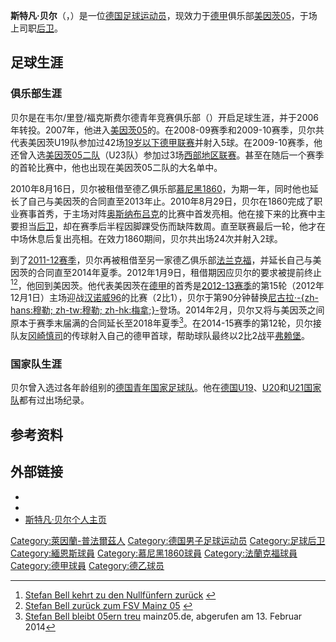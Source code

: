 {{noteTA
|G1=football|G2=uefa|G4=德甲
|1=zh-hans:斯特凡·贝尔;zh-hk:史提芬·貝爾;zh-tw:斯特凡·貝爾;
|2=zh-hans:贝尔; zh-hk:貝爾; zh-tw:貝爾;
}}
{{Infobox football biography 
| name           = 斯特凡·贝尔<br />Stefan Bell
| image = Liverpool FC gegen 1. FSV Mainz 05 (Testspiel 23. Juli 2021) 35.jpg
| fullname       = {{lang|de|Stefan Bell}}
| birth_date     = {{birth date and age|1991|8|24|df=y}}
| birth_place    = {{GER}}[[安德纳赫|安德纳赫]]
| height         = {{height|m=1.92}}
| position       = [[後衛_(足球)|后卫]]
| currentclub    = [[美因茨05|美因茨05]] 
| clubnumber     = 16
| youthyears1    = {{0|0000}}–2006                
| youthclubs1    = 韦尔/里登/福克斯费尔德
| youthyears2    = 2006–2007                
| youthclubs2    = {{link-de|迈恩足球俱乐部|TuS Mayen|迈恩}}
| youthyears3    = 2007–2010 
| youthclubs3    = [[美因茨05|美因茨05]]
| years1         = 2010–2013          
| clubs1         = [[美因茨05二队|美因茨05二队]]        
| caps1          = 27
| goals1         = 4
| years2         = 2010–           
| clubs2         = [[美因茨05|美因茨05]]           
| caps2          = 105
| goals2         = 6
| years3         = 2010–2011       
| clubs3         = → [[慕尼黑1860|慕尼黑1860]]（租借）
| caps3          = 24
| goals3         = 2
| years4         = 2011–2012       
| clubs4         = → [[法兰克福足球俱乐部|法兰克福]]（租借）
| caps4          = 2  
| goals4         = 0
| years5         = 2011–2012       
| clubs5         = → {{link-en|法兰克福二队|Eintracht Frankfurt II}}（租借）
| caps5          = 3  
| goals5         = 0
| nationalyears1 = 2010                
| nationalteam1  = [[德国19岁以下国家足球队|德国U19]]
| nationalcaps1  = 7 
| nationalgoals1 = 0
| nationalyears2 = 2011           
| nationalteam2  = [[德国20岁以下国家足球队|德国U20]]                              
| nationalcaps2  = 1 
| nationalgoals2 = 0
| nationalyears3 = 2010–2011           
| nationalteam3  = [[德国21岁以下国家足球队|德国U21]]                              
| nationalcaps3  = 5 
| nationalgoals3 = 1
| pcupdate       = 2016年11月6日
| ntupdate       = 
}}
'''斯特凡·贝尔'''（{{lang-de|'''Stefan Bell'''}}，{{bd|1991年|8月24日|catIdx=Bell, Stefan}}）是一位[[德国|德国]][[足球运动员|足球运动员]]，现效力于[[德甲|德甲]]俱乐部[[美因茨05|美因茨05]]，于场上司职[[後衛_(足球)|后卫]]。

==足球生涯==
===俱乐部生涯===
贝尔是在韦尔/里登/福克斯费尔德青年竞赛俱乐部（{{lang|de|''Jugendspielgemeinschaft Wehr/Rieden/Volkesfeld''}}）开启足球生涯，并于2006年转投{{link-de|迈恩足球俱乐部|TuS Mayen|迈恩}}。2007年，他进入[[美因茨05|美因茨05]]的{{link-de|美因茨05青训营|1. FSV Mainz 05/Nachwuchsleistungszentrum|青训营}}。在2008-09赛季和2009-10赛季，贝尔共代表美因茨U19队参加过42场[[19岁以下德甲联赛|19岁以下德甲联赛]]并射入5球。在2009-10赛季，他还曾入选[[美因茨05二队|美因茨05二队]]（U23队）参加过3场[[德国足球西部地区联赛|西部地区联赛]]。甚至在随后一个赛季的首轮比赛中，他也出现在美因茨05二队的大名单中。

2010年8月16日，贝尔被租借至德乙俱乐部[[慕尼黑1860|慕尼黑1860]]，为期一年，同时他也延长了自己与美因茨的合同直至2013年止。2010年8月29日，贝尔在1860完成了职业赛事首秀，于主场对阵[[奥斯纳布吕克体育俱乐部|奥斯纳布吕克]]的比赛中首发亮相。他在接下来的比赛中主要担当[[後衛_(足球)|后卫]]，却在赛季后半程因脚踝受伤而缺阵数周。直至联赛最后一轮，他才在中场休息后复出亮相。在效力1860期间，贝尔共出场24次并射入2球。

到了[[2011年至2012年德国足球乙级联赛|2011-12赛季]]，贝尔再被租借至另一家德乙俱乐部[[法兰克福足球俱乐部|法兰克福]]，并延长自己与美因茨的合同直至2014年夏季。2012年1月9日，租借期因应贝尔的要求被提前终止<ref>[http://www.mainz05.de/news_details.html?&tx_ttnews%5Btt_news%5D=9314&tx_ttnews%5BbackPid%5D=4&cHash=70ade2a7d7 Stefan Bell kehrt zu den Nullfünfern zurück] {{webarchive|url=https://web.archive.org/web/20120907165953/http://www.mainz05.de/news_details.html |date=2012-09-07 }}</ref><ref>[http://www.eintracht.de/aktuell/36747/ Stefan Bell zurück zum FSV Mainz 05] {{webarchive|url=https://archive.is/20120729033838/http://www.eintracht.de/aktuell/36747/ |date=2012-07-29 }}</ref>，他回到美因茨。他代表美因茨在[[德甲|德甲]]的首秀是[[2012年至2013年德国足球甲级联赛|2012-13赛季]]的第15轮（2012年12月1日）主场迎战[[汉诺威96|汉诺威96]]的比赛（2比1），贝尔于第90分钟替换[[尼古拉·穆勒|尼古拉·-{zh-hans:穆勒; zh-tw:穆勒; zh-hk:梅拿;}-]]登场。2014年2月，贝尔又将与美因茨之间原本于赛季末届满的合同延长至2018年夏季<ref>[http://www.mainz05.de/mainz05/aktuell/news/news-detail/article/stefan-bell-bleibt-05ern-treu.html Stefan Bell bleibt 05ern treu] {{Wayback|url=http://www.mainz05.de/mainz05/aktuell/news/news-detail/article/stefan-bell-bleibt-05ern-treu.html |date=20161201211214 }} mainz05.de, abgerufen am 13. Februar 2014</ref>。在2014-15赛季的第12轮，贝尔接队友[[冈崎慎司|冈崎慎司]]的传球射入自己的德甲首球，帮助球队最终以2比2战平[[弗赖堡体育俱乐部|弗赖堡]]。

===国家队生涯===
贝尔曾入选过各年龄组别的[[德国青年国家足球队|德国青年国家足球队]]。他在[[德国19岁以下国家足球队|德国U19]]、[[德国20岁以下国家足球队|U20]]和[[德国21岁以下国家足球队|U21国家队]]都有过出场纪录。

==参考资料==
{{reflist}}

== 外部链接 ==
{{commonscat|Stefan Bell}}
* {{fussballdaten|bellstefan}}
* {{wfb|stefan-bell}}
* [https://web.archive.org/web/20160923131609/http://www.stefan-bell.com/ 斯特凡·贝尔个人主页]

{{緬恩斯球員名單}}
{{弗里茨·瓦尔特奖U19}}

{{DEFAULTSORT:Bell, Stefan}}
[[Category:萊因蘭-普法爾茲人|Category:萊因蘭-普法爾茲人]]
[[Category:德国男子足球运动员|Category:德国男子足球运动员]]
[[Category:足球后卫|Category:足球后卫]]
[[Category:緬恩斯球員|Category:緬恩斯球員]]
[[Category:慕尼黑1860球員|Category:慕尼黑1860球員]]
[[Category:法蘭克福球員|Category:法蘭克福球員]]
[[Category:德甲球員|Category:德甲球員]]
[[Category:德乙球员|Category:德乙球员]]